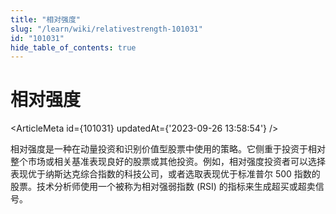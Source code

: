 ```yaml
---
title: "相对强度"
slug: "/learn/wiki/relativestrength-101031"
id: "101031"
hide_table_of_contents: true
---
```



# 相对强度

<ArticleMeta id={101031} updatedAt={'2023-09-26 13:58:54'} />
<div className='border-solid border-b border-t-0 my-4 border-[var(--ifm-color-gray-300)]' />

相对强度是一种在动量投资和识别价值型股票中使用的策略。它侧重于投资于相对整个市场或相关基准表现良好的股票或其他投资。例如，相对强度投资者可以选择表现优于纳斯达克综合指数的科技公司，或者选取表现优于标准普尔 500 指数的股票。技术分析师使用一个被称为相对强弱指数 (RSI) 的指标来生成超买或超卖信号。
